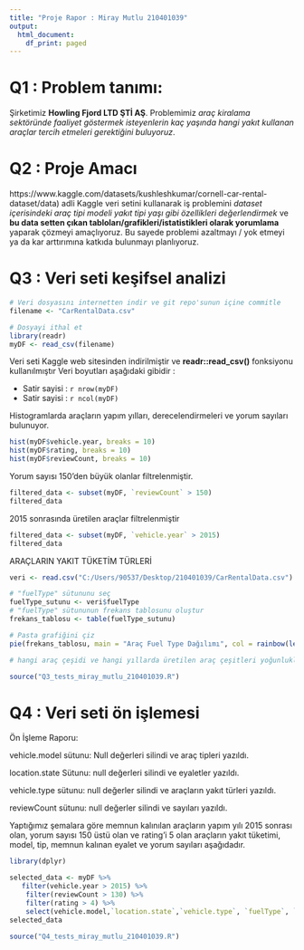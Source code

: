 ```yaml
---
title: "Proje Rapor : Miray Mutlu 210401039"
output:
  html_document:
    df_print: paged
---
```


# Q1 : Problem tanımı:

Şirketimiz **Howling Fjord LTD ŞTİ AŞ**. Problemimiz *araç kiralama sektöründe faaliyet göstermek isteyenlerin kaç yaşında hangi yakıt kullanan araçlar tercih etmeleri gerektiğini buluyoruz*. 

# Q2 : Proje Amacı

https://www.kaggle.com/datasets/kushleshkumar/cornell-car-rental-dataset/data) adli Kaggle veri setini kullanarak iş problemini *dataset içerisindeki araç tipi modeli yakıt tipi yaşı gibi özellikleri değerlendirmek* ve **bu data setten çıkan tabloları/grafikleri/istatistikleri olarak yorumlama** yaparak çözmeyi amaçlıyoruz. Bu sayede problemi azaltmayı / yok etmeyi ya da kar arttırımına katkıda bulunmayı planlıyoruz. 


# Q3 : Veri seti keşifsel analizi

```r
# Veri dosyasını internetten indir ve git repo'sunun içine commitle
filename <- "CarRentalData.csv"

# Dosyayi ithal et
library(readr)
myDF <- read_csv(filename)
```

Veri seti Kaggle web sitesinden indirilmiştir ve **readr::read_csv()** fonksiyonu kullanılmıştır Veri boyutları aşağıdaki gibidir :

- Satir sayisi : `r nrow(myDF)`
- Satir sayisi : `r ncol(myDF)`


Histogramlarda araçların yapım yılları, derecelendirmeleri ve yorum sayıları bulunuyor.
```r
hist(myDF$vehicle.year, breaks = 10)
hist(myDF$rating, breaks = 10)
hist(myDF$reviewCount, breaks = 10)
```

Yorum sayısı 150'den büyük olanlar filtrelenmiştir.

```r
filtered_data <- subset(myDF, `reviewCount` > 150) 
filtered_data
```
2015 sonrasında üretilen araçlar filtrelenmiştir



```r
filtered_data <- subset(myDF, `vehicle.year` > 2015) 
filtered_data
```

ARAÇLARIN YAKIT TÜKETİM TÜRLERİ

```r
veri <- read.csv("C:/Users/90537/Desktop/210401039/CarRentalData.csv")

# "fuelType" sütununu seç
fuelType_sutunu <- veri$fuelType
# "fuelType" sütununun frekans tablosunu oluştur
frekans_tablosu <- table(fuelType_sutunu)

# Pasta grafiğini çiz
pie(frekans_tablosu, main = "Araç Fuel Type Dağılımı", col = rainbow(length(frekans_tablosu)))

# hangi araç çeşidi ve hangi yıllarda üretilen araç çeşitleri yoğunlukla kullanılır onu görüyoruz
```


```r

source("Q3_tests_miray_mutlu_210401039.R")

```

# Q4 : Veri seti ön işlemesi
Ön İşleme Raporu: 

vehicle.model sütunu: Null değerleri silindi ve araç tipleri yazıldı.

location.state Sütunu: null değerleri silindi ve eyaletler yazıldı.

vehicle.type sütunu: null değerler silindi ve araçların yakıt türleri yazıldı.

reviewCount sütunu: null değerler silindi ve sayıları yazıldı.

Yaptığımız şemalara göre memnun kalınılan araçların yapım yılı 2015 sonrası olan, yorum sayısı 150 üstü olan ve rating'i 5 olan araçların yakıt tüketimi, model, tip, memnun kalınan eyalet ve yorum sayıları aşağıdadır.


```r
library(dplyr)

selected_data <- myDF %>%
   filter(vehicle.year > 2015) %>%
    filter(reviewCount > 130) %>%
    filter(rating > 4) %>%
    select(vehicle.model,`location.state`,`vehicle.type`, `fuelType`, `reviewCount`)
selected_data

```



```r
source("Q4_tests_miray_mutlu_210401039.R")

```
